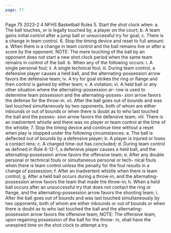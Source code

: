 ```yaml
---
page: 77
---
```


Page 75 2023-2 4 NFHS Basketball Rules 5. Start the shot clock when: a. The ball touches, or is legally touched by, a player on the court; b. A team gains initial control after a jump ball or unsuccessful try for goal; c. There is a change in team control. 6. Stop the timing device and reset to full amount: a. When there is a change in team control and the ball remains live or after a score by the opponent. NOTE: The mere touching of the ball by an opponent does not start a new shot clock period when the same team remains in control of the ball. b. When any of the following occurs: i. A single personal foul; ii. A single technical foul; iii. During team control, a defensive player causes a held ball, and the alternating-possession arrow favors the defensive team; iv. A try for goal strikes the ring or flange and then control is gained by either team; v. A violation; vi. A held ball or any other situation where the alternating-possession ar- row is used to determine team possession and the alternating-posses- sion arrow favors the defense for the throw-in. vii. After the ball goes out of bounds and was last touched simultaneously by two opponents, both of whom are either inbounds or out of bounds or when there is doubt as to who last touched the ball and the posses- sion arrow favors the defensive team; viii. There is an inadvertent whistle and there was no player or team control at the time of the whistle; 7. Stop the timing device and continue time without a reset when play is stopped under the following circumstances: a. The ball is deflected out of bounds by a defensive player; b. A player is injured or loses a contact lens; c. A charged time-out has concluded; d. During team control as defined in Rule 4-12-1, a defensive player causes a held ball, and the alternating-possession arrow favors the offensive team; e. After any double personal or technical fouls or simultaneous personal or tech- nical fouls when there is team control unless the penalty for the foul results in a change of possession; f. After an inadvertent whistle when there is team control; g. After a held ball occurs during a throw-in, and the alternating-possession arrow favors the team that made the throw-in; h. When a held ball occurs after an unsuccessful try that does not contact the ring or flange, and the alternating-possession arrow favors the shooting team; i. After the ball goes out of bounds and was last touched simultaneously by two opponents, both of whom are either inbounds or out of bounds or when there is doubt as to who last touched the ball and the alternating-possession arrow favors the offensive team; NOTE: The offensive team, upon regaining possession of the ball for the throw- in, shall have the unexpired time on the shot clock to attempt a try.
